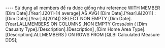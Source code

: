 ﻿---- Sử dụng all members để ra được giống như reference
 WITH MEMBER [Dim Date].[Year].[2011-14 average] AS AVG( [Dim Date].[Year].&[2011] : [Dim Date].[Year].&[2014]) 
 SELECT 
   NON EMPTY 
     [Dim Date].[Year].ALLMEMBERS ON COLUMNS
  ,NON EMPTY 
     CrossJoin
     (
       [Dim Casualty Type].[Description].[Description]
      ,[Dim Home Area Type].[Description].ALLMEMBERS
     ) ON ROWS
 FROM [QLBI Calculated Measure DDS];